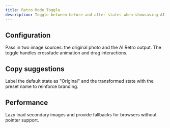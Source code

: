 ```yaml
---
title: Retro Mode Toggle
description: Toggle between before and after states when showcasing AI Retro effects.
---
```


## Configuration

Pass in two image sources: the original photo and the AI Retro output. The toggle handles crossfade animation and drag interactions.

## Copy suggestions

Label the default state as "Original" and the transformed state with the preset name to reinforce branding.

## Performance

Lazy load secondary images and provide fallbacks for browsers without pointer support.

